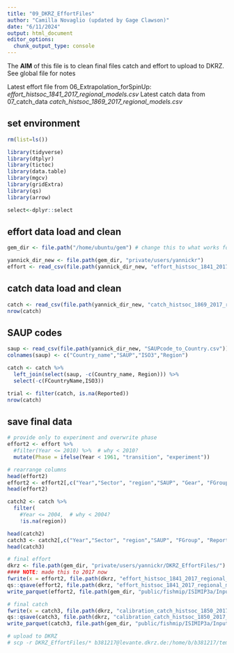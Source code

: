```yaml
---
title: "09_DKRZ_EffortFiles"
author: "Camilla Novaglio (updated by Gage Clawson)"
date: "6/11/2024"
output: html_document
editor_options: 
  chunk_output_type: console
---
```


The **AIM** of this file is to clean final files catch and effort to upload to DKRZ. See global file for notes 

Latest effort file from 06_Extrapolation_forSpinUp: *effort_histsoc_1841_2017_regional_models.csv*
Latest catch data from 07_catch_data *catch_histsoc_1869_2017_regional_models.csv*

## set environment 

```r

rm(list=ls())

library(tidyverse)
library(dtplyr)
library(tictoc)
library(data.table)
library(mgcv)
library(gridExtra)
library(qs)
library(arrow)

select<-dplyr::select

```

## effort data load and clean 

```r
gem_dir <- file.path("/home/ubuntu/gem") # change this to what works for you

yannick_dir_new <- file.path(gem_dir, "private/users/yannickr")
effort <- read_csv(file.path(yannick_dir_new, "effort_histsoc_1841_2017_regional_models.csv"))

```

## catch data load and clean 

```r

catch <- read_csv(file.path(yannick_dir_new, "catch_histsoc_1869_2017_regional_models.csv"))
nrow(catch)

```

## SAUP codes

```r

saup <- read_csv(file.path(yannick_dir_new, "SAUPcode_to_Country.csv"))
colnames(saup) <- c("Country_name","SAUP","ISO3","Region")

catch <- catch %>% 
  left_join(select(saup, -c(Country_name, Region))) %>% 
  select(-c(FCountryName,ISO3))

trial <- filter(catch, is.na(Reported))
nrow(catch)

```

## save final data 

```r

# provide only to experiment and overwrite phase
effort2 <- effort %>% 
  #filter(Year <= 2010) %>%  # why < 2010? 
  mutate(Phase = ifelse(Year < 1961, "transition", "experiment"))

# rearrange columns 
head(effort2)
effort2 <- effort2[,c("Year","Sector", "region","SAUP", "Gear", "FGroup", "NomActive", "Phase")]
head(effort2)

catch2 <- catch %>% 
  filter(
    #Year <= 2004,  # why < 2004? 
    !is.na(region)) 

head(catch2)
catch3 <- catch2[,c("Year","Sector", "region","SAUP", "FGroup", "Reported", "IUU", "Discards")]
head(catch3)

# final effort 
dkrz <- file.path(gem_dir, "private/users/yannickr/DKRZ_EffortFiles/")
#### NOTE: made this to 2017 now
fwrite(x = effort2, file.path(dkrz, "effort_histsoc_1841_2017_regional_models.csv")) 
qs::qsave(effort2, file.path(dkrz, "effort_histsoc_1841_2017_regional_models.qs")) # let's also save as a .qs file, since it make it much smaller (12x smaller)
write_parquet(effort2, file.path(gem_dir, "public/fishmip/ISIMIP3a/InputData/effort_catch_data/effort_histsoc_1841_2017_regional_models.parquet"))

# final catch 
fwrite(x = catch3, file.path(dkrz, "calibration_catch_histsoc_1850_2017_regional_models.csv"))
qs::qsave(catch3, file.path(dkrz, "calibration_catch_histsoc_1850_2017_regional_models.qs")) # save as qs as well
write_parquet(catch3, file.path(gem_dir, "public/fishmip/ISIMIP3a/InputData/effort_catch_data/calibration_catch_histsoc_1850_2017_regional_models.parquet"))

# upload to DKRZ
# scp -r DKRZ_EffortFiles/* b381217@levante.dkrz.de:/home/b/b381217/temp_effort/
```
